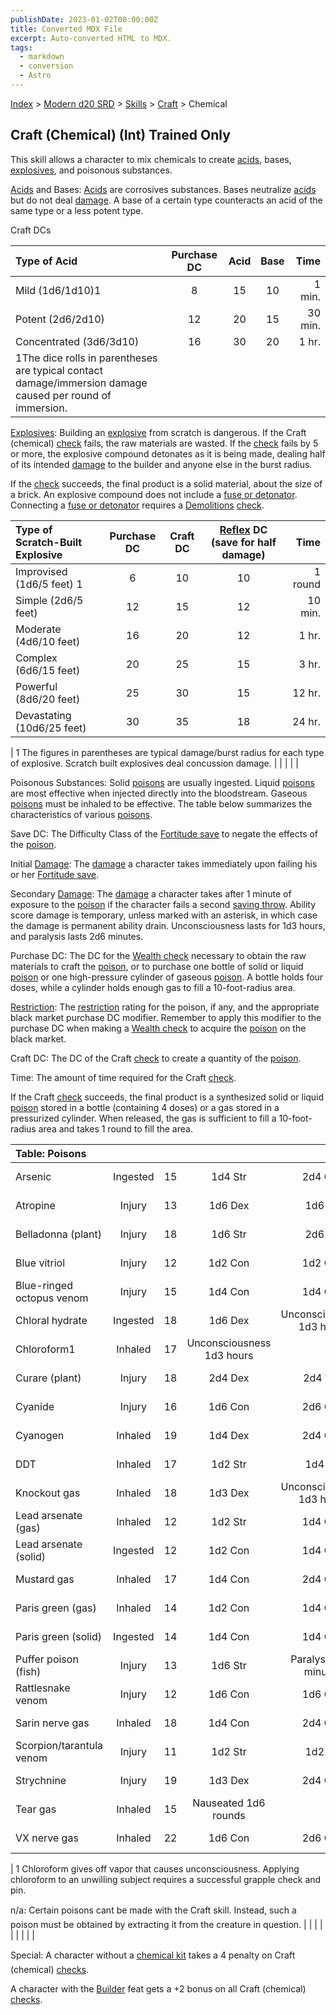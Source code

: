 ```yaml
---
publishDate: 2023-01-02T00:00:00Z
title: Converted MDX File
excerpt: Auto-converted HTML to MDX.
tags:
  - markdown
  - conversion
  - Astro
---
```


[Index](-index) > [Modern d20 SRD](modern-d20-srd-index) > [Skills](modern-d20-srd-skills-index) > [Craft](modern-d20-srd-skills-craft) > Chemical

## Craft (Chemical) (Int) Trained Only

This skill allows a character to mix chemicals to create [acids](modern-d20-srd-environment-hazards-acid), bases, [explosives](modern-d20-srd-equipment-weapons-explosives-splash-general), and poisonous substances.

[Acids](modern-d20-srd-environment-hazards-acid) and Bases: [Acids](modern-d20-srd-environment-hazards-acid) are corrosives substances. Bases neutralize [acids](modern-d20-srd-environment-hazards-acid) but
do not deal [damage](modern-d20-srd-combat-damage). A base of a certain type counteracts an acid of the same
type or a less potent type.

Craft DCs

| Type of Acid                                                                                              | Purchase DC | Acid | Base |    Time |
| :-------------------------------------------------------------------------------------------------------- | :---------: | :--: | :--: | ------: |
| Mild (1d6/1d10)1                                                                                          |      8      |  15  |  10  |  1 min. |
| Potent (2d6/2d10)                                                                                         |     12      |  20  |  15  | 30 min. |
| Concentrated (3d6/3d10)                                                                                   |     16      |  30  |  20  |   1 hr. |
| 1The dice rolls in parentheses are typical contact damage/immersion damage caused per round of immersion. |             |      |      |         |

[Explosives](modern-d20-srd-equipment-weapons-explosives-splash-general): Building an [explosive](modern-d20-srd-equipment-weapons-explosives-splash-general) from scratch is dangerous. If the Craft (chemical) [check](modern-d20-srd-skills-skill-basics-php#skill-check-index) fails, the raw materials are wasted. If the [check](modern-d20-srd-skills-skill-basics-php#skill-check-index) fails by 5 or more, the explosive compound detonates as it is being made, dealing half of its intended [damage](modern-d20-srd-combat-damage) to the builder and anyone else in the burst radius.

If the [check](modern-d20-srd-skills-skill-basics-php#skill-check-index) succeeds, the final product is a solid material, about the size of a brick. An explosive compound does not include a [fuse
or detonator](modern-d20-srd-equipment-professional-equipment). Connecting a [fuse
or detonator](modern-d20-srd-equipment-professional-equipment) requires a [Demolitions](modern-d20-srd-skills-demolitions) [check](modern-d20-srd-skills-skill-basics-php#skill-check-index).

| Type of Scratch-Built Explosive | Purchase DC | Craft DC | [Reflex](modern-d20-srd-basics-saving-throws) DC (save for half damage) |    Time |
| :------------------------------ | :---------: | :------: | :---------------------------------------------------------------------: | ------: |
| Improvised (1d6/5 feet) 1       |      6      |    10    |                                   10                                    | 1 round |
| Simple (2d6/5 feet)             |     12      |    15    |                                   12                                    | 10 min. |
| Moderate (4d6/10 feet)          |     16      |    20    |                                   12                                    |   1 hr. |
| Complex (6d6/15 feet)           |     20      |    25    |                                   15                                    |   3 hr. |
| Powerful (8d6/20 feet)          |     25      |    30    |                                   15                                    |  12 hr. |
| Devastating (10d6/25 feet)      |     30      |    35    |                                   18                                    |  24 hr. |

| 1 The figures in parentheses are typical damage/burst radius for each type of explosive.
Scratch built explosives deal concussion damage. | | | | |

Poisonous Substances: Solid [poisons](modern-d20-srd-environment-hazards-poison) are usually ingested. Liquid [poisons](modern-d20-srd-environment-hazards-poison) are most effective when injected directly into the bloodstream. Gaseous [poisons](modern-d20-srd-environment-hazards-poison) must be inhaled to be effective. The table below summarizes the characteristics of various [poisons](modern-d20-srd-environment-hazards-poison).

Save DC: The Difficulty Class of the [Fortitude
save](modern-d20-srd-basics-saving-throws) to negate the effects of the [poison](modern-d20-srd-environment-hazards-poison).

Initial [Damage](modern-d20-srd-combat-damage): The [damage](modern-d20-srd-combat-damage) a character takes immediately upon failing his or her [Fortitude
save](modern-d20-srd-basics-saving-throws).

Secondary [Damage](modern-d20-srd-combat-damage): The [damage](modern-d20-srd-combat-damage) a character takes after 1 minute of exposure to the [poison](modern-d20-srd-environment-hazards-poison) if the character fails a second [saving
throw](modern-d20-srd-basics-saving-throws). Ability score damage is temporary, unless marked with an asterisk, in which case the damage is permanent ability drain. Unconsciousness lasts for 1d3 hours, and paralysis lasts 2d6 minutes.

Purchase DC: The DC for the [Wealth
check](modern-d20-srd-wealth-wealth-check) necessary to obtain the raw materials to craft the [poison](modern-d20-srd-environment-hazards-poison), or to purchase one bottle of solid or liquid [poison](modern-d20-srd-environment-hazards-poison) or one high-pressure cylinder of gaseous [poison](modern-d20-srd-environment-hazards-poison). A bottle holds four doses, while a cylinder holds enough gas to fill a 10-foot-radius area.

[Restriction](modern-d20-srd-equipment-restricted-objects): The [restriction](modern-d20-srd-equipment-restricted-objects) rating for the poison, if any, and the appropriate black market purchase DC modifier. Remember to apply this modifier to the purchase DC when making a [Wealth
check](modern-d20-srd-wealth-wealth-check) to acquire the [poison](modern-d20-srd-environment-hazards-poison) on the black market.

Craft DC: The DC of the Craft [check](modern-d20-srd-skills-skill-basics-php#skill-check-index) to create a quantity of the [poison](modern-d20-srd-environment-hazards-poison).

Time: The amount of time required for the Craft [check](modern-d20-srd-skills-skill-basics-php#skill-check-index).

If the Craft [check](modern-d20-srd-skills-skill-basics-php#skill-check-index) succeeds, the final product is a synthesized solid or liquid [poison](modern-d20-srd-environment-hazards-poison) stored in a bottle (containing 4 doses) or a gas stored in a pressurized cylinder. When released, the gas is sufficient to fill a 10-foot-radius area and takes 1 round to fill the area.

| Table: Poisons            |          |     |                           |                           |     |              |     |        |
| :------------------------ | :------: | :-: | :-----------------------: | :-----------------------: | :-: | :----------: | :-: | -----: |
| Arsenic                   | Ingested | 15  |          1d4 Str          |          2d4 Con          |  9  |   Res (+2)   | 24  |  4 hr. |
| Atropine                  |  Injury  | 13  |          1d6 Dex          |          1d6 Str          |  3  |   Res (+2)   | 14  |  1 hr. |
| Belladonna (plant)        |  Injury  | 18  |          1d6 Str          |          2d6 Str          | 14  |   Lic (+1)   | n/a |    n/a |
| Blue vitriol              |  Injury  | 12  |          1d2 Con          |          1d2 Con          |  3  |   Res (+2)   |  9  |  1 hr. |
| Blue-ringed octopus venom |  Injury  | 15  |          1d4 Con          |          1d4 Con          | 14  |   Lic (+1)   | n/a |    n/a |
| Chloral hydrate           | Ingested | 18  |          1d6 Dex          | Unconsciousness 1d3 hours | 12  |   Res (+2)   | 28  |  8 hr. |
| Chloroform1               | Inhaled  | 17  | Unconsciousness 1d3 hours |                           |  9  |   Res (+2)   | 24  |  4 hr. |
| Curare (plant)            |  Injury  | 18  |          2d4 Dex          |          2d4 Wis          | 15  |   Res (+2)   | n/a |    n/a |
| Cyanide                   |  Injury  | 16  |          1d6 Con          |          2d6 Con          | 15  |   Mil (+3)   | 31  | 15 hr. |
| Cyanogen                  | Inhaled  | 19  |          1d4 Dex          |          2d4 Con          | 12  |   Mil (+3)   | 28  |  8 hr. |
| DDT                       | Inhaled  | 17  |          1d2 Str          |          1d4 Str          |  9  |   Lic (+1)   | 20  |  4 hr. |
| Knockout gas              | Inhaled  | 18  |          1d3 Dex          | Unconsciousness 1d3 hours | 12  |   Res (+2)   | 26  |  8 hr. |
| Lead arsenate (gas)       | Inhaled  | 12  |          1d2 Str          |          1d4 Con          |  6  |   Res (+2)   | 17  |  2 hr. |
| Lead arsenate (solid)     | Ingested | 12  |          1d2 Con          |          1d4 Con          |  6  |   Res (+2)   | 18  |  2 hr. |
| Mustard gas               | Inhaled  | 17  |          1d4 Con          |          2d4 Con          | 12  |   Mil (+3)   | 26  |  8 hr. |
| Paris green (gas)         | Inhaled  | 14  |          1d2 Con          |          1d4 Con          |  9  |   Res (+2)   | 20  |  4 hr. |
| Paris green (solid)       | Ingested | 14  |          1d4 Con          |          1d4 Con          |  9  |   Res (+2)   | 24  |  4 hr. |
| Puffer poison (fish)      |  Injury  | 13  |          1d6 Str          |   Paralysis 2d6 minutes   | 13  |   Lic (+1)   | n/a |    n/a |
| Rattlesnake venom         |  Injury  | 12  |          1d6 Con          |          1d6 Con          | 12  |   Lic (+1)   | n/a |    n/a |
| Sarin nerve gas           | Inhaled  | 18  |          1d4 Con          |          2d4 Con          | 15  | Illegal (+4) | 30  | 15 hr. |
| Scorpion/tarantula venom  |  Injury  | 11  |          1d2 Str          |          1d2 Str          | 12  |   Lic (+1)   | n/a |    n/a |
| Strychnine                |  Injury  | 19  |          1d3 Dex          |          2d4 Con          |  9  |   Res (+2)   | 23  |  4 hr. |
| Tear gas                  | Inhaled  | 15  |   Nauseated 1d6 rounds    |                           |  9  |   Res (+2)   | 21  |  4 hr. |
| VX nerve gas              | Inhaled  | 22  |          1d6 Con          |          2d6 Con          | 21  | Illegal (+4) | 42  | 48 hr. |

| 1 Chloroform gives off vapor that causes unconsciousness. Applying chloroform to an unwilling subject requires a successful grapple check and pin.

n/a: Certain poisons cant be made with the Craft skill. Instead, such a poison must be obtained by extracting it from the creature in question. | | | | | | | | |

Special: A character without a [chemical
kit](modern-d20-srd-equipment-professional-equipment) takes a 4 penalty on Craft (chemical) [checks](modern-d20-srd-skills-skill-basics-php#skill-check-index).

A character with the [Builder](modern-d20-srd-feats-builder) feat gets a +2 bonus on all Craft (chemical) [checks](modern-d20-srd-skills-skill-basics-php#skill-check-index).
